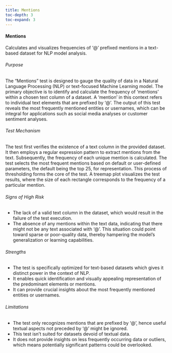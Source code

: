```yaml
---
title: Mentions
toc-depth: 3
toc-expand: 3
---
```






 
#### Mentions

Calculates and visualizes frequencies of '@' prefixed mentions in a text-based dataset for NLP model analysis.

###### Purpose

The "Mentions" test is designed to gauge the quality of data in a Natural Language Processing (NLP) or text-focused
Machine Learning model. The primary objective is to identify and calculate the frequency of 'mentions' within a
chosen text column of a dataset. A 'mention' in this context refers to individual text elements that are prefixed
by '@'. The output of this test reveals the most frequently mentioned entities or usernames, which can be integral
for applications such as social media analyses or customer sentiment analyses.

###### Test Mechanism

The test first verifies the existence of a text column in the provided dataset. It then employs a regular
expression pattern to extract mentions from the text. Subsequently, the frequency of each unique mention is
calculated. The test selects the most frequent mentions based on default or user-defined parameters, the default
being the top 25, for representation. This process of thresholding forms the core of the test. A treemap plot
visualizes the test results, where the size of each rectangle corresponds to the frequency of a particular mention.

###### Signs of High Risk

- The lack of a valid text column in the dataset, which would result in the failure of the test execution.
- The absence of any mentions within the text data, indicating that there might not be any text associated with
'@'. This situation could point toward sparse or poor-quality data, thereby hampering the model's generalization or
learning capabilities.

###### Strengths

- The test is specifically optimized for text-based datasets which gives it distinct power in the context of NLP.
- It enables quick identification and visually appealing representation of the predominant elements or mentions.
- It can provide crucial insights about the most frequently mentioned entities or usernames.

###### Limitations

- The test only recognizes mentions that are prefixed by '@', hence useful textual aspects not preceded by '@'
might be ignored.
- This test isn't suited for datasets devoid of textual data.
- It does not provide insights on less frequently occurring data or outliers, which means potentially significant
patterns could be overlooked.




 